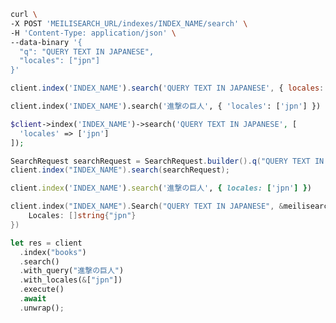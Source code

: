 <CodeGroup>

```bash cURL
curl \
-X POST 'MEILISEARCH_URL/indexes/INDEX_NAME/search' \
-H 'Content-Type: application/json' \
--data-binary '{
  "q": "QUERY TEXT IN JAPANESE",
  "locales": ["jpn"]
}'
```

```javascript JS
client.index('INDEX_NAME').search('QUERY TEXT IN JAPANESE', { locales: ['jpn'] })
```

```python Python
client.index('INDEX_NAME').search('進撃の巨人', { 'locales': ['jpn'] })
```

```php PHP
$client->index('INDEX_NAME')->search('QUERY TEXT IN JAPANESE', [
  'locales' => ['jpn']
]);
```

```java Java
SearchRequest searchRequest = SearchRequest.builder().q("QUERY TEXT IN JAPANESE").locales(new String[]{"jpn"}).build();
client.index("INDEX_NAME").search(searchRequest);
```

```ruby Ruby
client.index('INDEX_NAME').search('進撃の巨人', { locales: ['jpn'] })
```

```go Go
client.index("INDEX_NAME").Search("QUERY TEXT IN JAPANESE", &meilisearch.SearchRequest{
    Locales: []string{"jpn"}
})
```

```rust Rust
let res = client
  .index("books")
  .search()
  .with_query("進撃の巨人")
  .with_locales(&["jpn"])
  .execute()
  .await
  .unwrap();
```
</CodeGroup>